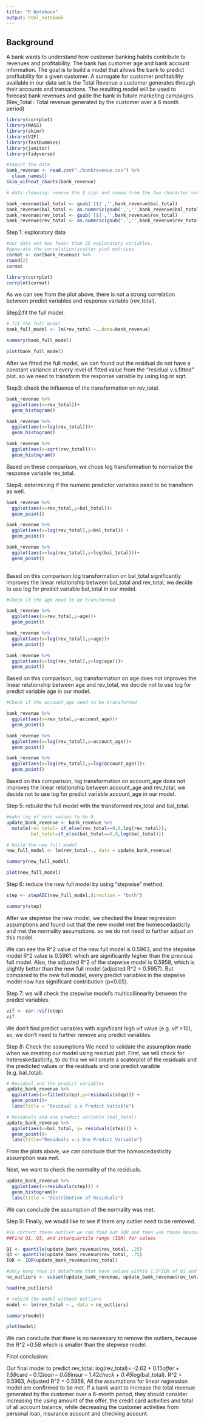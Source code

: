 ```yaml
---
title: "R Notebook"
output: html_notebook
---
```


## Background
A bank wants to understand how customer banking habits contribute to revenues and profitability.  The bank has customer age and bank account information.
The goal is to build a model that allows the bank to predict profitability for a given customer.  A surrogate for customer profitability available in our data set is the Total Revenue a customer generates through their accounts and transactions.  The resulting model will be used to forecast bank revenues and guide the bank in future marketing campaigns.
(Rev_Total : Total revenue generated by the customer over a 6 month period)

```r
library(corrplot)
library(MASS)
library(skimr)
library(VIF)
library(fastDummies)
library(janitor)
library(tidyverse)
```

```r
#Import the data
bank_revenue <- read.csv("./bankrevenue.csv") %>%
  clean_names()
skim_without_charts(bank_revenue)
```
```r
# data cleaning: remove the $ sign and comma from the two character variables and change their data type as numeric. 

bank_revenue$bal_total <- gsub('[$]','',bank_revenue$bal_total)
bank_revenue$bal_total <- as.numeric(gsub(',','',bank_revenue$bal_total))
bank_revenue$rev_total <- gsub('[$]','',bank_revenue$rev_total)
bank_revenue$rev_total <- as.numeric(gsub(',','',bank_revenue$rev_total))
```

Step 1: exploratory data
```r
#our data set has fewer than 25 explanatory variables.
#generate the correlation/scatter plot matrices
cormat <- cor(bank_revenue) %>%
round(2)
cormat

library(corrplot)
corrplot(cormat)
```
As we can see from the plot above, there is not a strong correlation between predict variables and response variable (rev_total).

Step2:fit the full model.
```r
# fit the full model
bank_full_model <- lm(rev_total ~.,data=bank_revenue)

summary(bank_full_model)

plot(bank_full_model)
```
After we fitted the full model, we can found out the residual do not have a constant variance at every level of fitted value from the "residual v.s.fitted" plot. so we need to transform the response variable by using log or sqrt.

Step3: check the influence of the transformation on rev_total.
```r
bank_revenue %>%
  ggplot(aes(x=rev_total))+
  geom_histogram()

bank_revenue %>%
  ggplot(aes(x=log(rev_total)))+
  geom_histogram()

bank_revenue %>%
  ggplot(aes(x=sqrt(rev_total)))+
  geom_histogram()
```
Based on these comparison, we chose log transformation to normalize the response variable rev_total.

Step4: determining if the numeric predictor variables need to be transform as well.
```r
bank_revenue %>%
  ggplot(aes(x=rev_total,y=bal_total))+
  geom_point()

bank_revenue %>%
  ggplot(aes(x=log(rev_total),y=bal_total)) +
  geom_point()

bank_revenue %>%
  ggplot(aes(x=log(rev_total),y=log(bal_total)))+
  geom_point()
  
```
Based on this comparison,log transformation on bal_total significantly improves the linear relationship between bal_total and rev_total, we decide to use log for predict variable bal_total in our model.

```r
#Check if the age need to be transformed

bank_revenue %>%
  ggplot(aes(x=rev_total,y=age))+
  geom_point()

bank_revenue %>%
  ggplot(aes(x=log(rev_total),y=age))+
  geom_point()

bank_revenue %>%
  ggplot(aes(x=log(rev_total),y=log(age)))+
  geom_point()
```
Based on this comparison, log transformation on age does not improves the linear relationship between age and rev_total, we decide not to use log for predict variable age in our model.

```r
#Check if the account_age need to be transformed

bank_revenue %>%
  ggplot(aes(x=rev_total,y=account_age))+
  geom_point()

bank_revenue %>%
  ggplot(aes(x=log(rev_total),y=account_age))+
  geom_point()

bank_revenue %>%
  ggplot(aes(x=log(rev_total),y=log(account_age)))+
  geom_point()
```

Based on this comparison, log transformation on account_age does not improves the linear relationship between account_age and rev_total, we decide not to use log for predict variable account_age in our model.


Step 5: rebuild the full model with the transformed rev_total and bal_total.
```r
#make log of zero values to be 0.
update_bank_revenue <- bank_revenue %>%
  mutate(rev_total= if_else(rev_total==0,0,log(rev_total)),
         bal_total=if_else(bal_total==0,0,log(bal_total)))

# build the new full model
new_full_model <- lm(rev_total~., data = update_bank_revenue)

summary(new_full_model)

plot(new_full_model)
```

Step 6: reduce the new full model by using "stepwise" method.
```r
step <- stepAIC(new_full_model,direction = "both")

summary(step)

```
After we stepwise the new model, we checked the linear regression assumptions and found out that the new model met the homescedasticity and met the normality assumptions. so we do not need to further adjust on this model.

We can see the R^2 value of the new full model is 0.5963, and the stepwise model R^2 value is 0.5961, which are significantly higher than the previous full model. Also, the adjusted R^2 of the stepwise model is 0.5958, which is slightly better than the new full model (adjusted R^2 = 0.5957). But compared to the new full model, every predict variables in the stepwise model now has significant contribution (p<0.05).


Step 7: we will check the stepwise model's multicollinearity between the predict variables.
```r
vif <- car::vif(step) 
vif
```

We don't find predict variables with significant high vif value (e.g. vif >10), so, we don't need to further remove any predict variables.


Step 8: Check the assumptions 
We need to validate the assumption made when we creating our model using residual plot.
First, we will check for heteroskedasticity, to do this we will create a scaterplot of the residuals and the predicted values or the residuals and one predict varaible (e.g. bal_total).
```r
# Residual and the predict variables
update_bank_revenue %>%
  ggplot(aes(x=fitted(step),y=residuals(step))) +
  geom_point()+
  labs(title = "Residual v.s Predict Variable")
```

```r
# Residuals and one predcit variable (bal_total) 
update_bank_revenue %>%
  ggplot(aes(x=bal_total, y= residuals(step))) +
  geom_point()+
  labs(title="Residuals v.s One Predict Variable")
```

From the plots above, we can conclude that the homoscedasticity assumption was met.

Next, we want to check the normality of the residuals.
```r
update_bank_revenue %>%
  ggplot(aes(x=residuals(step))) +
  geom_histogram()+
  labs(title = "Distribution of Residuals")
```
We can conclude the assumption of the normality was met. 


Step 9: Finally, we would like to see if there any outlier need to be removed.
```r
#To correct these outlier we can find out IQR and then use those measurements to remove points
##Find Q1, Q3, and interquartile range (IQR) for values

Q1 <- quantile(update_bank_revenue$rev_total, .25)
Q3 <- quantile(update_bank_revenue$rev_total, .75)
IQR <- IQR(update_bank_revenue$rev_total)

#only keep rows in dataframe that have values within 1.5*IQR of Q1 and Q3
no_outliers <- subset(update_bank_revenue, update_bank_revenue$rev_total > (Q1 - 1.5*IQR) & update_bank_revenue$rev_total < (Q3 + 1.5*IQR))

head(no_outliers)
```
```r
# rebuid the model without outliers
model <- lm(rev_total ~., data = no_outliers)

summary(model)

plot(model)
```
We can conclude that there is no necessary to remove the outliers, because the R^2 =0.58 which is smaller than the stepwise model. 



Final conclusion:

Our final model to predict rev_total:
log(rev_total)= -2.62 + 0.15*offer + 1.59*card – 0.12*loan – 0.08*insur – 1.42*check + 0.45*log(bal_total). 
R^2 = 0.5963, Adjusted R^2 = 0.5958, All the assumptions for linear regression model are confirmed to be met. 
If a bank want to increase the total revenue generated by the customer over a 6-month period, they should consider increasing the using amount of the offer, the credit card activities and total of all account balance, while decreasing the customer activities from personal loan, insurance account and checking account. 














